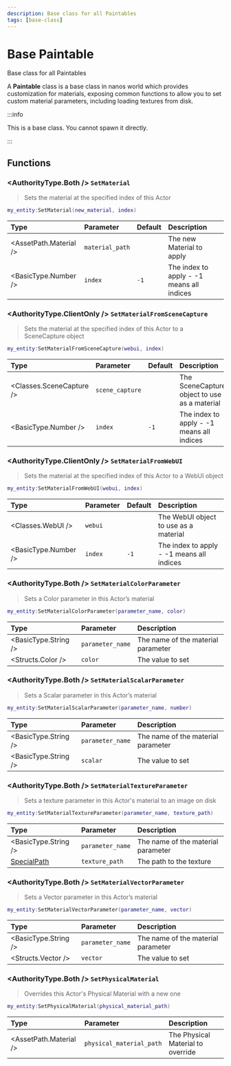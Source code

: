 ```yaml
---
description: Base class for all Paintables
tags: [base-class]
---
```


# Base Paintable

Base class for all Paintables


A **Paintable** class is a base class in nanos world which provides customization for materials, exposing common functions to allow you to set custom material parameters, including loading textures from disk.

:::info

This is a base class. You cannot spawn it directly.

:::


## Functions


<BasePaintableFunctions hidden_reference={true} />


### <AuthorityType.Both /> `SetMaterial`

> Sets the material at the specified index of this Actor

```lua
my_entity:SetMaterial(new_material, index)
```

| Type | Parameter | Default | Description |
| :--- | :--- | :--- | :--- |
| <AssetPath.Material /> | `material_path` |  | The new Material to apply |
| <BasicType.Number /> | `index` | `-1` | The index to apply - -1 means all indices |


### <AuthorityType.ClientOnly /> `SetMaterialFromSceneCapture`

> Sets the material at the specified index of this Actor to a SceneCapture object

```lua
my_entity:SetMaterialFromSceneCapture(webui, index)
```

| Type | Parameter | Default | Description |
| :--- | :--- | :--- | :--- |
| <Classes.SceneCapture /> | `scene_capture` | | The SceneCapture object to use as a material |
| <BasicType.Number /> | `index` | `-1` | The index to apply - -1 means all indices |


### <AuthorityType.ClientOnly /> `SetMaterialFromWebUI`

> Sets the material at the specified index of this Actor to a WebUI object

```lua
my_entity:SetMaterialFromWebUI(webui, index)
```

| Type | Parameter | Default | Description |
| :--- | :--- | :--- | :--- |
| <Classes.WebUI /> | `webui` | | The WebUI object to use as a material |
| <BasicType.Number /> | `index` | `-1` | The index to apply - -1 means all indices |


### <AuthorityType.Both /> `SetMaterialColorParameter`

> Sets a Color parameter in this Actor’s material

```lua
my_entity:SetMaterialColorParameter(parameter_name, color)
```

| Type | Parameter | Description |
| :--- | :--- | :--- |
| <BasicType.String /> | `parameter_name` | The name of the material parameter |
| <Structs.Color /> | `color` | The value to set |


### <AuthorityType.Both /> `SetMaterialScalarParameter`

> Sets a Scalar parameter in this Actor’s material

```lua
my_entity:SetMaterialScalarParameter(parameter_name, number)
```

| Type | Parameter | Description |
| :--- | :--- | :--- |
| <BasicType.String /> | `parameter_name` | The name of the material parameter |
| <BasicType.String /> | `scalar` | The value to set |


### <AuthorityType.Both /> `SetMaterialTextureParameter`

> Sets a texture parameter in this Actor's material to an image on disk

```lua
my_entity:SetMaterialTextureParameter(parameter_name, texture_path)
```

| Type | Parameter | Description |
| :--- | :--- | :--- |
| <BasicType.String /> | `parameter_name` | The name of the material parameter |
| [SpecialPath](./scripting-reference/glossary/basic-types.md#specialpath) | `texture_path` | The path to the texture |


### <AuthorityType.Both /> `SetMaterialVectorParameter`

> Sets a Vector parameter in this Actor’s material

```lua
my_entity:SetMaterialVectorParameter(parameter_name, vector)
```

| Type | Parameter | Description |
| :--- | :--- | :--- |
| <BasicType.String /> | `parameter_name` | The name of the material parameter |
| <Structs.Vector /> | `vector` | The value to set |


### <AuthorityType.Both /> `SetPhysicalMaterial`

> Overrides this Actor's Physical Material with a new one

```lua
my_entity:SetPhysicalMaterial(physical_material_path)
```

| Type | Parameter | Description |
| :--- | :--- | :--- |
| <AssetPath.Material /> | `physical_material_path` | The Physical Material to override |
